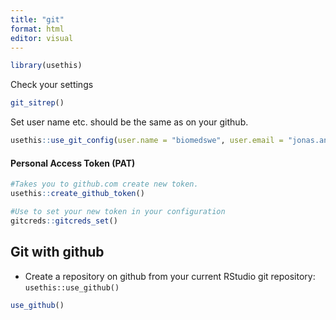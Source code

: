 ```yaml
---
title: "git"
format: html
editor: visual
---
```


```r
library(usethis)
```

Check your settings

```r
git_sitrep()
```

Set user name etc. should be the same as on your github.

```r
usethis::use_git_config(user.name = "biomedswe", user.email = "jonas.andersson@med.lu.se")
```

#### Personal Access Token (PAT)

```r
#Takes you to github.com create new token.
usethis::create_github_token()

#Use to set your new token in your configuration
gitcreds::gitcreds_set()
```

## Git with github

-   Create a repository on github from your current RStudio git repository: `usethis::use_github()`

```r
use_github()

```

```r

```

